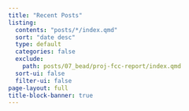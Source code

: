 ```yaml
---
title: "Recent Posts"
listing:
  contents: "posts/*/index.qmd"
  sort: "date desc"
  type: default
  categories: false
  exclude:
    path: posts/07_bead/proj-fcc-report/index.qmd
  sort-ui: false
  filter-ui: false
page-layout: full
title-block-banner: true
---
```



